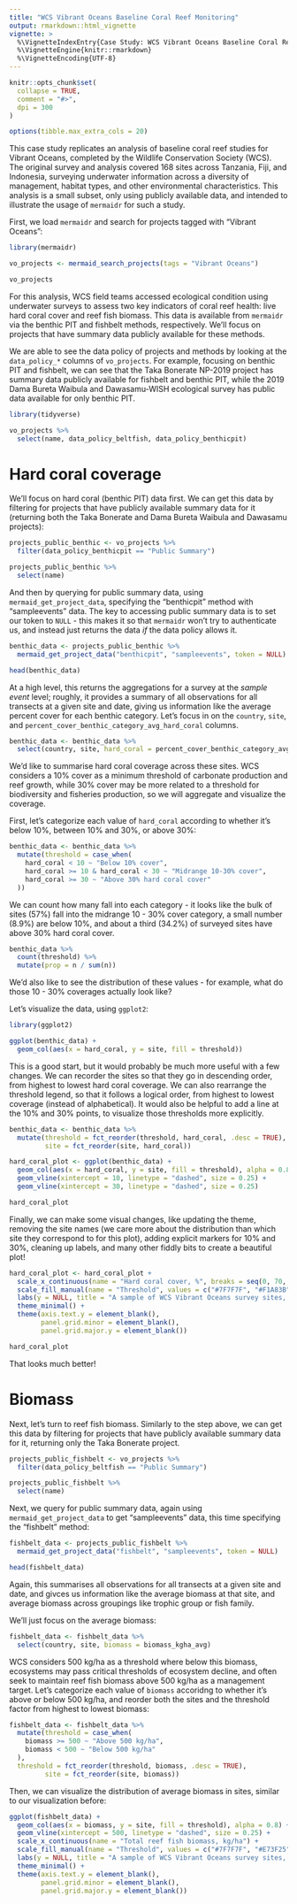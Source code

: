 ```yaml
---
title: "WCS Vibrant Oceans Baseline Coral Reef Monitoring"
output: rmarkdown::html_vignette
vignette: >
  %\VignetteIndexEntry{Case Study: WCS Vibrant Oceans Baseline Coral Reef Monitoring}
  %\VignetteEngine{knitr::rmarkdown}
  %\VignetteEncoding{UTF-8}
---
```


```r
knitr::opts_chunk$set(
  collapse = TRUE,
  comment = "#>",
  dpi = 300
)

options(tibble.max_extra_cols = 20)
```

This case study replicates an analysis of baseline coral reef studies for Vibrant Oceans, completed by the Wildlife Conservation Society (WCS). The original survey and analysis covered 168 sites across Tanzania, Fiji, and Indonesia, surveying underwater information across a diversity of management, habitat types, and other environmental characteristics. This analysis is a small subset, only using publicly available data, and intended to illustrate the usage of `mermaidr` for such a study.

First, we load `mermaidr` and search for projects tagged with "Vibrant Oceans":

```r
library(mermaidr)

vo_projects <- mermaid_search_projects(tags = "Vibrant Oceans")

vo_projects
```

For this analysis, WCS field teams accessed ecological condition using underwater surveys to assess two key indicators of coral reef health: live hard coral cover and reef fish biomass. This data is available from `mermaidr` via the benthic PIT and fishbelt methods, respectively. We'll focus on projects that have summary data publicly available for these methods.

We are able to see the data policy of projects and methods by looking at the `data_policy_*` columns of `vo_projects`. For example, focusing on benthic PIT and fishbelt, we can see that the Taka Bonerate NP-2019 project has summary data publicly available for fishbelt and benthic PIT, while the 2019 Dama Bureta Waibula and Dawasamu-WISH ecological survey has public data available for only benthic PIT.

```r
library(tidyverse)

vo_projects %>%
  select(name, data_policy_beltfish, data_policy_benthicpit)
```

# Hard coral coverage

We'll focus on hard coral (benthic PIT) data first. We can get this data by filtering for projects that have publicly available summary data for it (returning both the Taka Bonerate and Dama Bureta Waibula and Dawasamu projects):

```r
projects_public_benthic <- vo_projects %>%
  filter(data_policy_benthicpit == "Public Summary")

projects_public_benthic %>%
  select(name)
```

And then by querying for public summary data, using `mermaid_get_project_data`, specifying the "benthicpit" method with "sampleevents" data. The key to accessing public summary data is to set our token to `NULL` - this makes it so that `mermaidr` won't try to authenticate us, and instead just returns the data *if* the data policy allows it.

```r
benthic_data <- projects_public_benthic %>%
  mermaid_get_project_data("benthicpit", "sampleevents", token = NULL)

head(benthic_data)
```

At a high level, this returns the aggregations for a survey at the *sample event* level; roughly, it provides a summary of all observations for all transects at a given site and date, giving us information like the average percent cover for each benthic category. Let's focus in on the `country`, `site`, and `percent_cover_benthic_category_avg_hard_coral` columns.

```r
benthic_data <- benthic_data %>%
  select(country, site, hard_coral = percent_cover_benthic_category_avg_hard_coral)
```

We'd like to summarise hard coral coverage across these sites. WCS considers a 10% cover as a minimum threshold of carbonate production and reef growth, while 30% cover may be more related to a threshold for biodiversity and fisheries production, so we will aggregate and visualize the coverage.

First, let's categorize each value of `hard_coral` according to whether it's below 10%, between 10% and 30%, or above 30%:

```r
benthic_data <- benthic_data %>%
  mutate(threshold = case_when(
    hard_coral < 10 ~ "Below 10% cover",
    hard_coral >= 10 & hard_coral < 30 ~ "Midrange 10-30% cover",
    hard_coral >= 30 ~ "Above 30% hard coral cover"
  ))
```

We can count how many fall into each category - it looks like the bulk of sites (57%) fall into the midrange 10 - 30% cover category, a small number (8.9%) are below 10%, and about a third (34.2%) of surveyed sites have above 30% hard coral cover.

```r
benthic_data %>%
  count(threshold) %>%
  mutate(prop = n / sum(n))
```

We'd also like to see the distribution of these values - for example, what do those 10 - 30% coverages actually look like?

Let's visualize the data, using `ggplot2`:

```r
library(ggplot2)

ggplot(benthic_data) + 
  geom_col(aes(x = hard_coral, y = site, fill = threshold))
```

This is a good start, but it would probably be much more useful with a few changes. We can recorder the sites so that they go in descending order, from highest to lowest hard coral coverage. We can also rearrange the threshold legend, so that it follows a logical order, from highest to lowest coverage (instead of alphabetical). It would also be helpful to add a line at the 10% and 30% points, to visualize those thresholds more explicitly.

```r
benthic_data <- benthic_data %>%
  mutate(threshold = fct_reorder(threshold, hard_coral, .desc = TRUE),
         site = fct_reorder(site, hard_coral))

hard_coral_plot <- ggplot(benthic_data) + 
  geom_col(aes(x = hard_coral, y = site, fill = threshold), alpha = 0.8) + 
  geom_vline(xintercept = 10, linetype = "dashed", size = 0.25) + 
  geom_vline(xintercept = 30, linetype = "dashed", size = 0.25)

hard_coral_plot
```

Finally, we can make some visual changes, like updating the theme, removing the site names (we care more about the distribution than which site they correspond to for this plot), adding explicit markers for 10% and 30%, cleaning up labels, and many other fiddly bits to create a beautiful plot!

```r
hard_coral_plot <- hard_coral_plot +
  scale_x_continuous(name = "Hard coral cover, %", breaks = seq(0, 70, 10)) + 
  scale_fill_manual(name = "Threshold", values = c("#7F7F7F", "#F1A83B", "#E73F25")) + 
  labs(y = NULL, title = "A sample of WCS Vibrant Oceans survey sites, ordered by hard coral cover") + 
  theme_minimal() +
  theme(axis.text.y = element_blank(),
        panel.grid.minor = element_blank(),
        panel.grid.major.y = element_blank())

hard_coral_plot
```

That looks much better!

# Biomass

Next, let's turn to reef fish biomass. Similarly to the step above, we can get this data by filtering for projects that have publicly available summary data for it, returning only the Taka Bonerate project.

```r
projects_public_fishbelt <- vo_projects %>%
  filter(data_policy_beltfish == "Public Summary")

projects_public_fishbelt %>%
  select(name)
```

Next, we query for public summary data, again using `mermaid_get_project_data` to get "sampleevents" data, this time specifying the "fishbelt" method:

```r
fishbelt_data <- projects_public_fishbelt %>%
  mermaid_get_project_data("fishbelt", "sampleevents", token = NULL)

head(fishbelt_data)
```

Again, this summarises all observations for all transects at a given site and date, and givces us information like the average biomass at that site, and average biomass across groupings like trophic group or fish family.

We'll just focus on the average biomass:

```r
fishbelt_data <- fishbelt_data %>%
  select(country, site, biomass = biomass_kgha_avg)
```

WCS considers 500 kg/ha as a threshold where below this biomass, ecosystems may pass critical thresholds of ecosystem decline, and often seek to maintain reef fish biomass above 500 kg/ha as a management target. Let's categorize each value of `biomass` accoridng to whether it's above or below 500 kg/ha, and reorder both the sites and the threshold factor from highest to lowest biomass: 

```r
fishbelt_data <- fishbelt_data %>%
  mutate(threshold = case_when(
    biomass >= 500 ~ "Above 500 kg/ha",
    biomass < 500 ~ "Below 500 kg/ha"
  ),
  threshold = fct_reorder(threshold, biomass, .desc = TRUE),
         site = fct_reorder(site, biomass))
```

Then, we can visualize the distribution of average biomass in sites, similar to our visualization before:

```r
ggplot(fishbelt_data) + 
  geom_col(aes(x = biomass, y = site, fill = threshold), alpha = 0.8) + 
  geom_vline(xintercept = 500, linetype = "dashed", size = 0.25) + 
  scale_x_continuous(name = "Total reef fish biomass, kg/ha") + 
  scale_fill_manual(name = "Threshold", values = c("#7F7F7F", "#E73F25")) + 
  labs(y = NULL, title = "A sample of WCS Vibrant Oceans survey sites, ordered by reef fish biomass") + 
  theme_minimal() +
  theme(axis.text.y = element_blank(),
        panel.grid.minor = element_blank(),
        panel.grid.major.y = element_blank())
```
